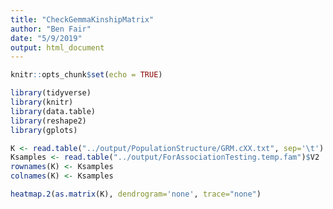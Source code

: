 ```yaml
---
title: "CheckGemmaKinshipMatrix"
author: "Ben Fair"
date: "5/9/2019"
output: html_document
---
```


```r
knitr::opts_chunk$set(echo = TRUE)
```

```r
library(tidyverse)
library(knitr)
library(data.table)
library(reshape2)
library(gplots)

```

```r
K <- read.table("../output/PopulationStructure/GRM.cXX.txt", sep='\t')
Ksamples <- read.table("../output/ForAssociationTesting.temp.fam")$V2
rownames(K) <- Ksamples
colnames(K) <- Ksamples

heatmap.2(as.matrix(K), dendrogram='none', trace="none")
```
